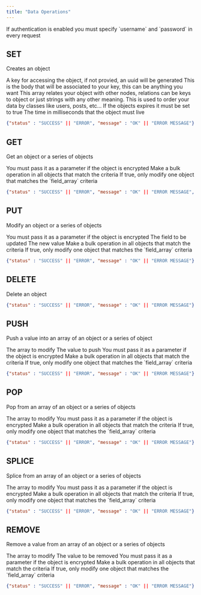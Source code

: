 ```yaml
---
title: "Data Operations"
---
```


<Info>
  If authentication is enabled you must specify `username` and `password` in every request
</Info>

## SET

Creates an object

<ParamField body="key" type="string">
  A key for accessing the object, if not provied, an uuid will be generated
</ParamField>

<ParamField body="data" type="string, json, number, any[]" required>
  This is the body that will be associated to your key, this can be anything you want
</ParamField>

<ParamField body="vertices" type="string[]">
  This array relates your object with other nodes, relations can be keys to object or just strings with any other meaning.
</ParamField>

<ParamField body="type" type="string">
  This is used to order your data by classes like users, posts, etc...
</ParamField>

<ParamField body="expires" type="bool">
  If the objects expires it must be set to true
</ParamField>

<ParamField body="expiration_time" type="number">
  The time in milliseconds that the object must live
</ParamField>

<ResponseExample>

```json response.json
{"status" : "SUCCESS" || "ERROR", "message" : "OK" || "ERROR MESSAGE"}
```

</ResponseExample>

## GET

Get an object or a series of objects

<ParamField body="key" type="string">
  
</ParamField>

<ParamField body="encryption_key" type="string">
  You must pass it as a parameter if the object is encrypted
</ParamField>

<ParamField body="field_array" type="field[]">
  Make a bulk operation in all objects that match the criteria
</ParamField>

<ParamField body="one" type="bool">
  If true, only modify one object that matches the `field_array` criteria
</ParamField>

<ResponseExample>

```json response.json
{"status" : "SUCCESS" || "ERROR", "message" : "OK" || "ERROR MESSAGE", "data" : "REQUESTED DATA"}
```

</ResponseExample>

## PUT

Modify an object or a series of objects

<ParamField body="key" type="string">
  
</ParamField>

<ParamField body="encryption_key" type="string">
  You must pass it as a parameter if the object is encrypted
</ParamField>

<ParamField body="replace_field" type="string" required>
  The field to be updated
</ParamField>

<ParamField body="replace_value" type="any" required>
  The new value
</ParamField>

<ParamField body="field_array" type="field[]">
  Make a bulk operation in all objects that match the criteria
</ParamField>

<ParamField body="one" type="bool">
  If true, only modify one object that matches the `field_array` criteria
</ParamField>

<ResponseExample>

```json response.json
{"status" : "SUCCESS" || "ERROR", "message" : "OK" || "ERROR MESSAGE"}
```

</ResponseExample>

## DELETE

Delete an object

<ParamField body="key" type="string" required>
  
</ParamField>

<ResponseExample>

```json response.json
{"status" : "SUCCESS" || "ERROR", "message" : "OK" || "ERROR MESSAGE"}
```

</ResponseExample>

## PUSH

Push a value into an array of an object or a series of object

<ParamField body="key" type="string">
  
</ParamField>

<ParamField body="array" type="string" required>
  The array to modify
</ParamField>

<ParamField body="value" type="string" required>
  The value to push
</ParamField>

<ParamField body="encryption_key" type="string">
  You must pass it as a parameter if the object is encrypted
</ParamField>

<ParamField body="field_array" type="field[]">
  Make a bulk operation in all objects that match the criteria
</ParamField>

<ParamField body="one" type="bool">
  If true, only modify one object that matches the `field_array` criteria
</ParamField>

<ResponseExample>

```json response.json
{"status" : "SUCCESS" || "ERROR", "message" : "OK" || "ERROR MESSAGE"}
```

</ResponseExample>

## POP

Pop from an array of an object or a series of objects

<ParamField body="key" type="string">
  
</ParamField>

<ParamField body="array" type="string" required>
  The array to modify
</ParamField>

<ParamField body="encryption_key" type="string">
  You must pass it as a parameter if the object is encrypted
</ParamField>

<ParamField body="field_array" type="field[]">
  Make a bulk operation in all objects that match the criteria
</ParamField>

<ParamField body="one" type="bool">
  If true, only modify one object that matches the `field_array` criteria
</ParamField>

<ResponseExample>

```json response.json
{"status" : "SUCCESS" || "ERROR", "message" : "OK" || "ERROR MESSAGE"}
```

</ResponseExample>

## SPLICE

Splice from an array of an object or a series of objects

<ParamField body="key" type="string">
  
</ParamField>

<ParamField body="array" type="string" required>
  The array to modify
</ParamField>

<ParamField body="encryption_key" type="string">
  You must pass it as a parameter if the object is encrypted
</ParamField>

<ParamField body="field_array" type="field[]">
  Make a bulk operation in all objects that match the criteria
</ParamField>

<ParamField body="one" type="bool">
  If true, only modify one object that matches the `field_array` criteria
</ParamField>

<ResponseExample>

```json response.json
{"status" : "SUCCESS" || "ERROR", "message" : "OK" || "ERROR MESSAGE"}
```

</ResponseExample>

## REMOVE

Remove a value from an array of an object or a series of objects

<ParamField body="key" type="string">
  
</ParamField>

<ParamField body="array" type="string" required>
  The array to modify
</ParamField>

<ParamField body="value" type="string" required>
  The value to be removed
</ParamField>

<ParamField body="encryption_key" type="string">
  You must pass it as a parameter if the object is encrypted
</ParamField>

<ParamField body="field_array" type="field[]">
  Make a bulk operation in all objects that match the criteria
</ParamField>

<ParamField body="one" type="bool">
  If true, only modify one object that matches the `field_array` criteria
</ParamField>

<ResponseExample>

```json response.json
{"status" : "SUCCESS" || "ERROR", "message" : "OK" || "ERROR MESSAGE"}
```

</ResponseExample>